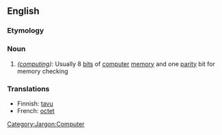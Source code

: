 ==English==
=== Etymology ===
{{etystub}}
===Noun===
# ''([[:Category:Jargon:Computer|computing]])'': Usually 8 [[bit]]s of [[computer]] [[memory]] and one [[parity]] bit for memory checking
{{stub}}

===Translations===
*Finnish: [[tavu]]
*French: [[octet]]

[[Category:Jargon:Computer]]